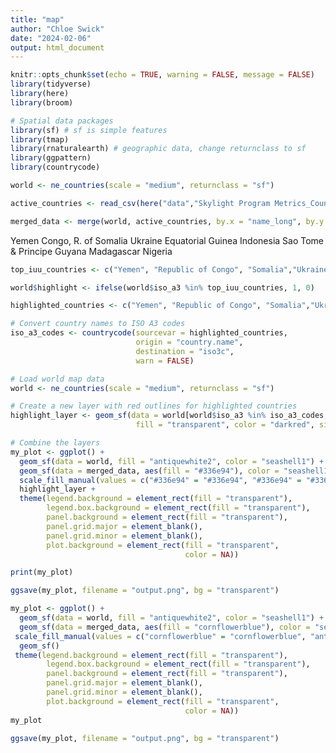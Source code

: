 ```yaml
---
title: "map"
author: "Chloe Swick"
date: "2024-02-06"
output: html_document
---
```



```r
knitr::opts_chunk$set(echo = TRUE, warning = FALSE, message = FALSE)
library(tidyverse)
library(here)
library(broom)

# Spatial data packages
library(sf) # sf is simple features 
library(tmap)
library(rnaturalearth) # geographic data, change returnclass to sf 
library(ggpattern)
library(countrycode)
```


```r
world <- ne_countries(scale = "medium", returnclass = "sf")

active_countries <- read_csv(here("data","Skylight Program Metrics_Countries_Table.csv"))

merged_data <- merge(world, active_countries, by.x = "name_long", by.y = "Country")

```

Yemen
Congo, R. of
Somalia
Ukraine
Equatorial Guinea
Indonesia
Sao Tome & Principe
Guyana
Madagascar
Nigeria


```r
top_iuu_countries <- c("Yemen", "Republic of Congo", "Somalia","Ukraine", "Indonesia","Equatorial Guinea", "Sao Tome & Principe", "Guyana", "Madagascar", "Nigeria" )

world$highlight <- ifelse(world$iso_a3 %in% top_iuu_countries, 1, 0)
```

```r
highlighted_countries <- c("Yemen", "Republic of Congo", "Somalia","Ukraine", "Indonesia","Equatorial Guinea", "Sao Tome & Principe", "Guyana", "Madagascar", "Nigeria")

# Convert country names to ISO A3 codes
iso_a3_codes <- countrycode(sourcevar = highlighted_countries,
                            origin = "country.name",
                            destination = "iso3c",
                            warn = FALSE)

# Load world map data
world <- ne_countries(scale = "medium", returnclass = "sf")

# Create a new layer with red outlines for highlighted countries
highlight_layer <- geom_sf(data = world[world$iso_a3 %in% iso_a3_codes, ], 
                            fill = "transparent", color = "darkred", size = 1)

# Combine the layers
my_plot <- ggplot() +
  geom_sf(data = world, fill = "antiquewhite2", color = "seashell1") +
  geom_sf(data = merged_data, aes(fill = "#336e94"), color = "seashell1") +
  scale_fill_manual(values = c("#336e94" = "#336e94", "#336e94" = "#336e94"), guide = "none") +
  highlight_layer +
  theme(legend.background = element_rect(fill = "transparent"), 
        legend.box.background = element_rect(fill = "transparent"), 
        panel.background = element_rect(fill = "transparent"), 
        panel.grid.major = element_blank(), 
        panel.grid.minor = element_blank(), 
        plot.background = element_rect(fill = "transparent", 
                                       color = NA)) 

print(my_plot)

ggsave(my_plot, filename = "output.png", bg = "transparent")
```


```r

my_plot <- ggplot() +
  geom_sf(data = world, fill = "antiquewhite2", color = "seashell1") +
  geom_sf(data = merged_data, aes(fill = "cornflowerblue"), color = "seashell1") +
 scale_fill_manual(values = c("cornflowerblue" = "cornflowerblue", "antiquewhite2" = "antiquewhite2"), guide = "none") +
  geom_sf()
 theme(legend.background = element_rect(fill = "transparent"), 
        legend.box.background = element_rect(fill = "transparent"), 
        panel.background = element_rect(fill = "transparent"), 
        panel.grid.major = element_blank(), 
        panel.grid.minor = element_blank(), 
        plot.background = element_rect(fill = "transparent", 
                                       color = NA)) 
my_plot

ggsave(my_plot, filename = "output.png", bg = "transparent")

```














